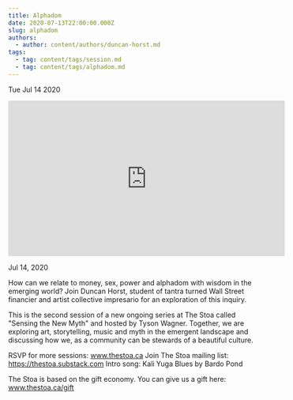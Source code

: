 ```yaml
---
title: Alphadom
date: 2020-07-13T22:00:00.000Z
slug: alphadom
authors:
  - author: content/authors/duncan-horst.md
tags:
  - tag: content/tags/session.md
  - tag: content/tags/alphadom.md
---
```






Tue Jul 14 2020

<iframe width="560" height="315" src="https://www.youtube.com/embed/KfBrAhU1T-c" title="Alphadom w/ Duncan Horst" frameborder="0" allow="accelerometer; autoplay; clipboard-write; encrypted-media; gyroscope; picture-in-picture" allowfullscreen ></iframe>

Jul 14, 2020

How can we relate to money, sex, power and alphadom with wisdom in the emerging world? Join Duncan Horst, student of tantra turned Wall Street financier and artist collective impresario for an exploration of this inquiry.

This is the second session of a new ongoing series at The Stoa called "Sensing the New Myth" and hosted by Tyson Wagner. Together, we are exploring art, storytelling, music and myth in the emergent landscape and discussing how we, as a community can be stewards of a beautiful culture.

RSVP for more sessions: www.thestoa.ca
Join The Stoa mailing list: https://thestoa.substack.com
Intro song: Kali Yuga Blues by Bardo Pond

The Stoa is based on the gift economy. You can give us a gift here: www.thestoa.ca/gift


